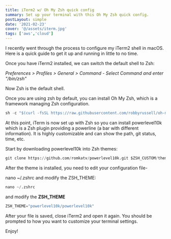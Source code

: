 ```yaml
---
title: iTerm2 w/ Oh My Zsh quick config
summary: Set up your terminal with this Oh My Zsh quick config.
postLayout: simple
date: '2021-02-23'
cover: '@/assets/iterm.jpg'
tags: ['aws','cloud']
---
```

I recently went through the process to configure my iTerm2 shell in macOS. Here is a quick guide to get it up and running in little to no time.

Once you have iTerm2 installed, we can switch the default shell to Zsh:

*Preferences &gt; Profiles &gt; General &gt; Command - Select Command and enter "/bin/zsh"*

Now Zsh is the default shell.

Once you are using zsh by default, you can install Oh My Zsh, which is a framework managing Zsh configuration.

```python
sh -c "$(curl -fsSL https://raw.githubusercontent.com/robbyrussell/oh-my-zsh/master/tools/install.sh)"
```

At this point, iTerm is now set up with Zsh so you can install powerlevel10k which is a Zsh plugin providing a powerline (a bar with different information). It is highly customizable and can show the path, git status, time, etc.

Start by downloading powerlevel10k into Zsh themes:

```python
git clone https://github.com/romkatv/powerlevel10k.git $ZSH_CUSTOM/themes/powerlevel10k
```

After the theme is installed, you need to edit your configuration file-

nano ~/.zshrc and modify the ZSH\_THEME:

```python
nano ~/.zshrc
```

and modify the **ZSH\_THEME**

```python
ZSH_THEME="powerlevel10k/powerlevel10k"
```

After your file is saved, close iTerm2 and open it again. You should be prompted to how you want to customize your terminal settings.

Enjoy!